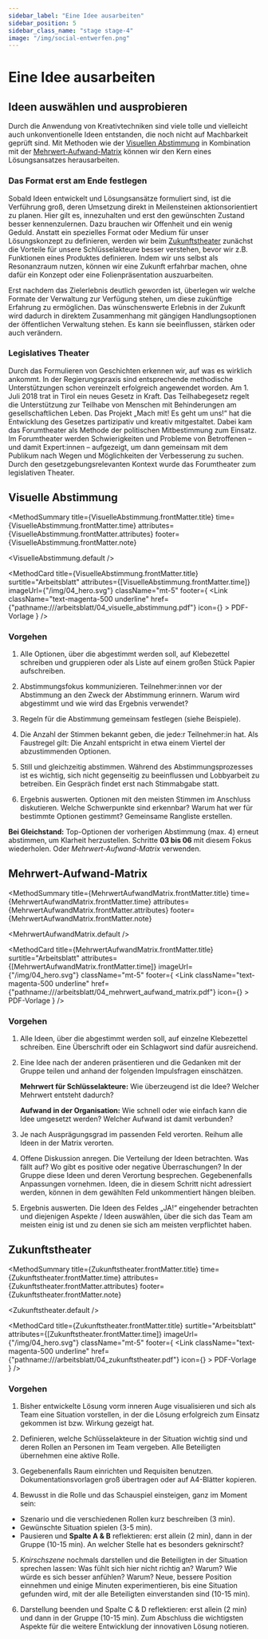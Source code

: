 ```yaml
---
sidebar_label: "Eine Idee ausarbeiten"
sidebar_position: 5
sidebar_class_name: "stage stage-4"
image: "/img/social-entwerfen.png"
---
```



# Eine Idee ausarbeiten

## Ideen auswählen und ausprobieren

Durch die Anwendung von Kreativtechniken sind viele tolle und vielleicht auch unkonventionelle Ideen entstanden, die noch nicht auf Machbarkeit geprüft sind. Mit Methoden wie der [Visuellen Abstimmung](#visuelle-abstimmung) in Kombination mit der [Mehrwert-Aufwand-Matrix](#mehrwert-aufwand-matrix) können wir den Kern eines Lösungsansatzes herausarbeiten.

### Das Format erst am Ende festlegen

Sobald Ideen entwickelt und Lösungsansätze formuliert sind, ist die Verführung groß, deren Umsetzung direkt in Meilensteinen aktionsorientiert zu planen. Hier gilt es, innezuhalten und erst den gewünschten Zustand besser kennenzulernen. Dazu brauchen wir Offenheit und ein wenig Geduld. Anstatt ein spezielles Format oder Medium für unser Lösungskonzept zu definieren, werden wir beim [Zukunftstheater](#zukunftstheater) zunächst die Vorteile für unsere Schlüsselakteure besser verstehen, bevor wir z.B. Funktionen eines Produktes definieren. Indem wir uns selbst als Resonanzraum nutzen, können wir eine Zukunft erfahrbar machen, ohne dafür ein Konzept oder eine Folienpräsentation auszuarbeiten.

Erst nachdem das Zielerlebnis deutlich geworden ist, überlegen wir welche Formate der Verwaltung zur Verfügung stehen, um diese zukünftige Erfahrung zu ermöglichen. Das wünschenswerte Erlebnis in der Zukunft wird dadurch in direktem Zusammenhang mit gängigen Handlungsoptionen der öffentlichen Verwaltung stehen. Es kann sie beeinflussen, stärken oder auch verändern.

### Legislatives Theater

Durch das Formulieren von Geschichten erkennen wir, auf was es wirklich ankommt. In der Regierungspraxis sind entsprechende methodische Unterstützungen schon vereinzelt erfolgreich angewendet worden. Am 1. Juli 2018 trat in Tirol ein neues Gesetz in Kraft. Das Teilhabegesetz regelt die Unterstützung zur Teilhabe von Menschen mit Behinderungen am gesellschaftlichen Leben. Das Projekt „Mach mit! Es geht um uns!“ hat die Entwicklung des Gesetzes partizipativ und kreativ mitgestaltet. Dabei kam das Forumtheater als Methode der politischen Mitbestimmung zum Einsatz. Im Forumtheater werden Schwierigkeiten und Probleme von Betroffenen – und damit Expert:innen – aufgezeigt, um dann gemeinsam mit dem Publikum nach Wegen und Möglichkeiten der Verbesserung zu suchen. Durch den gesetzgebungsrelevanten Kontext wurde das Forumtheater zum legislativen Theater.

## Visuelle Abstimmung

<MethodSummary
  title={VisuelleAbstimmung.frontMatter.title}
  time={VisuelleAbstimmung.frontMatter.time}
  attributes={VisuelleAbstimmung.frontMatter.attributes}
  footer={VisuelleAbstimmung.frontMatter.note}
>
  <VisuelleAbstimmung.default />
</MethodSummary>

<MethodCard
  title={VisuelleAbstimmung.frontMatter.title}
  surtitle="Arbeitsblatt"
  attributes={[VisuelleAbstimmung.frontMatter.time]}
  imageUrl={"/img/04_hero.svg"}
  className="mt-5"
  footer={
    <Link
      className="text-magenta-500 underline"
      href={"pathname:///arbeitsblatt/04_visuelle_abstimmung.pdf"}
      icon={<EditIcon className="w-3 h-3 text-inherit" />}
    >
      PDF-Vorlage
    </Link>
  }
/>

### Vorgehen

1. Alle Optionen, über die abgestimmt werden soll, auf Klebezettel schreiben und gruppieren oder als Liste auf einem großen Stück Papier aufschreiben.

2. Abstimmungsfokus kommunizieren. Teilnehmer:innen vor der Abstimmung an den Zweck der Abstimmung erinnern. Warum wird abgestimmt und wie wird das Ergebnis verwendet?

3. Regeln für die Abstimmung gemeinsam festlegen (siehe Beispiele).

4. Die Anzahl der Stimmen bekannt geben, die jede:r Teilnehmer:in hat. Als Faustregel gilt: Die Anzahl entspricht in etwa einem Viertel der abzustimmenden Optionen.

5. Still und gleichzeitig abstimmen. Während des Abstimmungsprozesses ist es wichtig, sich nicht gegenseitig zu beeinflussen und Lobbyarbeit zu betreiben. Ein Gespräch findet erst nach Stimmabgabe statt.

6. Ergebnis auswerten. Optionen mit den meisten Stimmen im Anschluss diskutieren. Welche Schwerpunkte sind erkennbar? Warum hat wer für bestimmte Optionen gestimmt? Gemeinsame Rangliste erstellen.

**Bei Gleichstand:** Top-Optionen der vorherigen Abstimmung (max. 4) erneut abstimmen, um Klarheit herzustellen. Schritte **03 bis 06** mit diesem Fokus wiederholen. Oder _Mehrwert-Aufwand-Matrix_ verwenden.

## Mehrwert-Aufwand-Matrix

<MethodSummary
  title={MehrwertAufwandMatrix.frontMatter.title}
  time={MehrwertAufwandMatrix.frontMatter.time}
  attributes={MehrwertAufwandMatrix.frontMatter.attributes}
  footer={MehrwertAufwandMatrix.frontMatter.note}
>
  <MehrwertAufwandMatrix.default />
</MethodSummary>

<MethodCard
  title={MehrwertAufwandMatrix.frontMatter.title}
  surtitle="Arbeitsblatt"
  attributes={[MehrwertAufwandMatrix.frontMatter.time]}
  imageUrl={"/img/04_hero.svg"}
  className="mt-5"
  footer={
    <Link
      className="text-magenta-500 underline"
      href={"pathname:///arbeitsblatt/04_mehrwert_aufwand_matrix.pdf"}
      icon={<EditIcon className="w-3 h-3 text-inherit" />}
    >
      PDF-Vorlage
    </Link>
  }
/>

### Vorgehen

1. Alle Ideen, über die abgestimmt werden soll, auf einzelne Klebezettel schreiben. Eine Überschrift oder ein Schlagwort sind dafür ausreichend.

2. Eine Idee nach der anderen präsentieren und die Gedanken mit der Gruppe teilen und anhand der folgenden Impulsfragen einschätzen.

   **Mehrwert für Schlüsselakteure:** Wie überzeugend ist die Idee? Welcher Mehrwert entsteht dadurch?

   **Aufwand in der Organisation:** Wie schnell oder wie einfach kann die Idee umgesetzt werden? Welcher Aufwand ist damit verbunden?

3. Je nach Ausprägungsgrad im passenden Feld verorten. Reihum alle Ideen in der Matrix verorten.

4. Offene Diskussion anregen. Die Verteilung der Ideen betrachten. Was fällt auf? Wo gibt es positive oder negative Überraschungen? In der Gruppe diese Ideen und deren Verortung besprechen. Gege­benenfalls Anpassungen vornehmen. Ideen, die in diesem Schritt nicht adressiert werden, können in dem gewählten Feld unkommentiert hängen bleiben.

5. Ergebnis auswerten. Die Ideen des Feldes „JA!“ eingehender betrachten und diejenigen Aspekte / Ideen auswählen, über die sich das Team am meisten einig ist und zu denen sie sich am meisten verpflichtet haben.

## Zukunftstheater

<MethodSummary
  title={Zukunftstheater.frontMatter.title}
  time={Zukunftstheater.frontMatter.time}
  attributes={Zukunftstheater.frontMatter.attributes}
  footer={Zukunftstheater.frontMatter.note}
>
  <Zukunftstheater.default />
</MethodSummary>

<MethodCard
  title={Zukunftstheater.frontMatter.title}
  surtitle="Arbeitsblatt"
  attributes={[Zukunftstheater.frontMatter.time]}
  imageUrl={"/img/04_hero.svg"}
  className="mt-5"
  footer={
    <Link
      className="text-magenta-500 underline"
      href={"pathname:///arbeitsblatt/04_zukunftstheater.pdf"}
      icon={<EditIcon className="w-3 h-3 text-inherit" />}
    >
      PDF-Vorlage
    </Link>
  }
/>

### Vorgehen

1. Bisher entwickelte Lösung vorm inneren Auge visualisieren und sich als Team eine Situation vorstellen, in der die Lösung erfolgreich zum Einsatz gekommen ist bzw. Wirkung gezeigt hat.

2. Definieren, welche Schlüsselakteure in der Situation wichtig sind und deren Rollen an Personen im Team vergeben. Alle Beteiligten übernehmen eine aktive Rolle.

3. Gegebenenfalls Raum einrichten und Requisiten benutzen. Dokumentationsvorlagen groß übertragen oder auf A4-Blätter kopieren.

4. Bewusst in die Rolle und das Schauspiel einsteigen, ganz im Moment sein:

- Szenario und die verschiedenen Rollen kurz beschreiben (3 min).
- Gewünschte Situation spielen (3-5 min).
- Pausieren und **Spalte A & B** reflektieren: erst allein (2 min), dann in der Gruppe (10-15 min). An welcher Stelle hat es besonders geknirscht?

5. _Knirschszene_ nochmals darstellen und die Beteiligten in der Situation sprechen lassen: Was fühlt sich hier nicht richtig an? Warum? Wie würde es sich besser anfühlen? Warum? Neue, bessere Position einnehmen und einige Minuten experimentieren, bis eine Situation gefunden wird, mit der alle Beteiligten einverstanden sind (10-15 min).

6. Darstellung beenden und Spalte C & D reflektieren: erst allein (2 min) und dann in der Gruppe (10-15 min). Zum Abschluss die wichtigsten Aspekte für die weitere Entwicklung der innovativen Lösung notieren.
